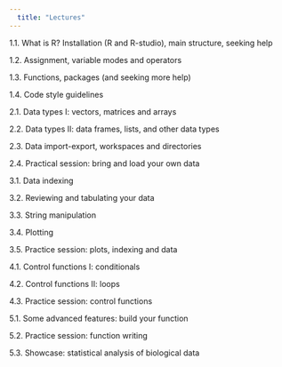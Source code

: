 ```yaml
---
  title: "Lectures"
---
```


1.1. What is R? Installation (R and R-studio), main structure, seeking help

1.2. Assignment, variable modes and operators

1.3. Functions, packages (and seeking more help)

1.4. Code style guidelines


2.1. Data types I: vectors, matrices and arrays

2.2. Data types II: data frames, lists, and other data types

2.3. Data import-export, workspaces and directories

2.4. Practical session: bring and load your own data


3.1. Data indexing

3.2. Reviewing and tabulating your data

3.3. String manipulation

3.4. Plotting

3.5. Practice session: plots, indexing and data


4.1. Control functions I: conditionals

4.2. Control functions II: loops

4.3. Practice session: control functions


5.1. Some advanced features: build your function

5.2. Practice session: function writing

5.3. Showcase: statistical analysis of biological data
 

